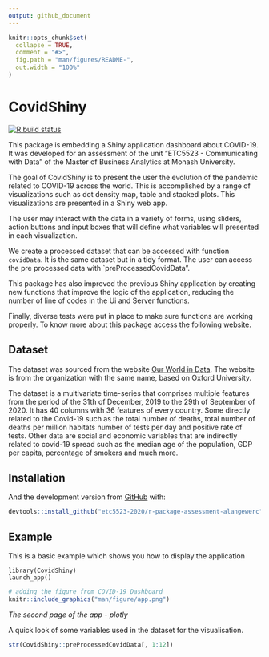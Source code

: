 ---
output: github_document
---

<!-- README.md is generated from README.Rmd. Please edit that file -->

```{r, include = FALSE}
knitr::opts_chunk$set(
  collapse = TRUE,
  comment = "#>",
  fig.path = "man/figures/README-",
  out.width = "100%"
)
```

# CovidShiny

<!-- badges: start -->
[![R build status](https://github.com/etc5523-2020/r-package-assessment-alangewerc/workflows/R-CMD-check/badge.svg)](https://github.com/etc5523-2020/r-package-assessment-alangewerc/actions)
<!-- badges: end -->

This package is embedding a Shiny application dashboard about COVID-19. It was developed for an assessment of the unit “ETC5523 - Communicating with Data” of the Master of Business Analytics at Monash University.

The goal of CovidShiny is to present the user the evolution of the pandemic related to COVID-19 across the world. 
This is accomplished by a range of visualizations such as dot density map, table and stacked plots. This 
visualizations are presented in a Shiny web app. 

The user may interact with the data in a variety of forms, using sliders, action buttons and input boxes that
will define what variables will presented in each visualization. 

We create a processed dataset that can be accessed with function `covidData`. It is the same dataset but in a tidy format. The user can access the pre processed data with `preProcessedCovidData".

This package has also improved the previous Shiny application by creating new functions that improve the logic of the application, reducing the number of line of codes in the Ui and Server functions. 

Finally, diverse tests were put in place to make sure functions are working properly. To know more about this package access the following [website](https://etc5523-2020.github.io/r-package-assessment-alangewerc/). 


## Dataset

The dataset was sourced from the website [Our World in Data](https://ourworldindata.org/coronavirus/country/bolivia?country=~BOL). The website is from the organization with the same name, based on Oxford University.  

The dataset is a multivariate time-series that comprises multiple features from the period of the 31th of December, 2019 to the 29th of September of 2020. It has 40 columns with 36 features of every country. Some directly related to the Covid-19 such as the total number of deaths, total number of deaths per million habitats number of tests per day and positive rate of tests. Other data are social and economic variables that are indirectly related to covid-19 spread such as the median age of the population, GDP per capita, percentage of smokers and much more.


## Installation

And the development version from [GitHub](https://github.com/) with:

``` r
devtools::install_github("etc5523-2020/r-package-assessment-alangewerc")
```
## Example

This is a basic example which shows you how to display the application


```{example}
library(CovidShiny)
launch_app()
```


```{r external-image, echo=FALSE, out.width='100%', fig.align='left'}
# adding the figure from COVID-19 Dashboard
knitr::include_graphics("man/figure/app.png")
```


*The second page of the app - plotly*

A quick look of some variables used in the dataset for the visualisation. 

```{r, data}
str(CovidShiny::preProcessedCovidData[, 1:12])
```

